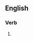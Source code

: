 ==English==

===Verb===
{{head|en|present participle}}

# {{present participle of|outline|lang=en|nocat=1}}